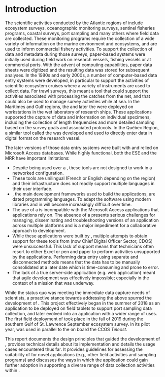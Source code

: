 # Introduction {#sec:introduction}

<!--
```r
cat("
The scientific activities conducted by the Atlantic regions of \gls{dfo} include ecosystem surveys, sentinel fisheries programs, coastal surveys, port sampling activities and many others.
    ")
```

```r
cat("
Les activités scientifiques menées par les régions atlantiques du \gls{mpo} comprennent des relevés écosystémiques, des programmes de pêches sentinelles, des relevés côtiers, des activités d'échantillonnage au port et bien d'autres.
    ")
```
-->

The scientific activities conducted by the Atlantic regions of \gls{dfo} include ecosystem surveys, oceanographic monitoring surveys, sentinel fisheries programs, coastal surveys, port sampling and many others where field data are collected. 
These monitoring programs require the collection of a wide variety of information on the marine environment and ecosystems, and are used to inform commercial fishery activities.
To support the collection of data and metadata during those surveys, paper-based systems were initially used during field work on research vessels, fishing vessels or at commercial ports. 
With the advent of computing capabilities, paper data sheets were digitized and the resulting data was stored for subsequent analyses. In the 1980s and early 2000s, a number of computer-based data entry systems were developed, in particular to support the activities of scientific ecosystem cruises where a variety of instruments are used to collect data. For trawl surveys, this meant a tool that could support the activities associated with processing the catches from the net, and that could also be used to manage survey activities while at sea. In the Maritimes and Gulf regions, the \gls{gse} and later the \gls{ese} were deployed on workstations in the wet laboratory of research ships. These applications supported the capture of data and information on individual specimens, including the collection of length frequencies and more detailed sampling based on the survey goals and associated protocols. In the Québec Region, a similar tool called the \gls{mrr} was developed and used to directly enter data in digital format on the research vessel.

The later versions of those data entry systems were built with \gls{vba} and relied on Microsoft Access databases. While highly functional, both the ESE and the MRR have important limitations:

- Despite being used over a \gls{lan}, these tools are not designed to work in a networked configuration.
- These tools are unilingual (French or English depending on the region) and their infrastructure does not readily support multiple languages in their user interface.
- \gls{vb}, the main development frameworks used to build the applications, are dated programming languages. To adapt the software using modern libraries and \gls{api} in \gls{vb} will become increasingly difficult over time.
- The use of a \gls{vcs} is incompatible with the Microsoft Access applications that \gls{vb} applications rely on. The absence of a \gls{vcs} presents serious challenges for managing, disseminating and troubleshooting versions of an application across multiple platforms and is a major impediment for a collaborative approach to development.
- While these applications were built by \gls{dfo}, multiple attempts to obtain support for these tools from \gls{imts} (now Chief Digital Officer Sector, CDOS) were unsuccessful. This lack of support means that technicians often resort to either Excel or pen and paper to perform activities unsupported by the applications. Performing data entry using separate and disconnected methods means that the data has to be manually consolidated at a later date which is time-consuming and prone to error.
- The lack of a true server-side application (e.g. web application) meant that agile development was effectively impossible; especially in the context of a mission that was underway.

While the status quo was meeting the immediate data capture needs of scientists, a proactive stance towards addressing the above spurred the development of \gls{andes}.
This project effectively began in the summer of 2018 as an application to be deployed on field tablets to support port sampling data collection, and later evolved into an application with a wider range of uses. The first field deployment of \gls{andes} took place in the fall of 2019 during the southern Gulf of St. Lawrence September ecosystem survey. In its pilot year, \gls{andes} was used in parallel to the \gls{ese} on board the CCGS *Teleost*.

This report documents the design principles that guided the development of \gls{andes}, provides technical details about its implementation and details the usage cases encountered thus far.
It provides guidelines for assessing the suitability of \gls{andes} for novel applications (e.g., other field activities and sampling programs) and discusses the ways in which the application could gain further adoption in supporting a diverse range of data collection activities within \gls{dfo}.

<!--
Where do these references go [@nyman2013; @sethanandha2010; @ossModels2021]?
-->
